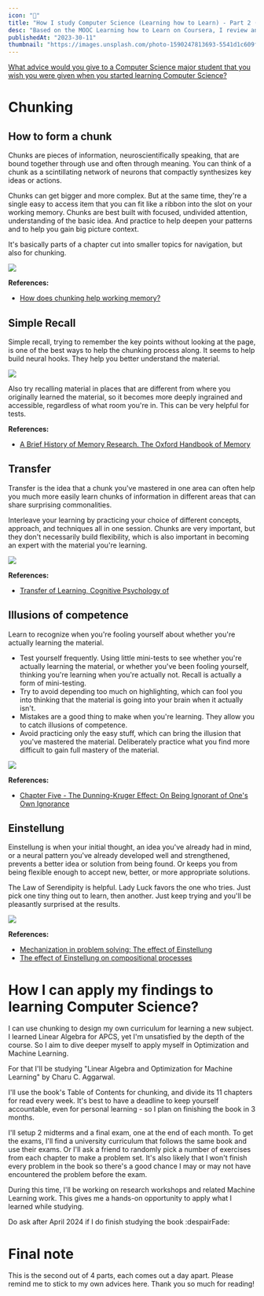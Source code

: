 ```yaml
---
icon: "💭"
title: "How I study Computer Science (Learning how to Learn) - Part 2 (Chunking)"
desc: "Based on the MOOC Learning how to Learn on Coursera, I review and explore how chunking helps me understand and recall complex concepts, apply them in multidisciplinary context, and be aware of Einstellung and the Dunning-Kruger Effect."
publishedAt: "2023-30-11"
thumbnail: "https://images.unsplash.com/photo-1590247813693-5541d1c609fd"
---
```

[What advice would you give to a Computer Science major student that you wish you were given when you started learning Computer Science?](https://www.quora.com/What-advice-would-you-give-to-a-Computer-Science-major-student-that-you-wish-you-were-given-when-you-started-learning-Computer-Science/answer/Nikhil-Garg?ch=10&oid=1292239&share=b26792fb&srid=htUgsc&target_type=answer)

# Chunking
## How to form a chunk 
Chunks are pieces of information, neuroscientifically speaking, that are bound together through use and often through meaning. You can think of a chunk as a scintillating network of neurons that compactly synthesizes key ideas or actions. 

Chunks can get bigger and more complex. But at the same time, they're a single easy to access item that you can fit like a ribbon into the slot on your working memory. Chunks are best built with focused, undivided attention, understanding of the basic idea. And practice to help deepen your patterns and to help you gain big picture context.

It's basically parts of a chapter cut into smaller topics for navigation, but also for chunking.

![](https://imgur.com/20gp9zA.png)

**References:**
* [How does chunking help working memory?](https://doi.org/10.1037%2Fxlm0000578)

## Simple Recall
Simple recall, trying to remember the key points without looking at the page, is one of the best ways to help the chunking process along. It seems to help build neural hooks. They help you better understand the material. 

![](https://imgur.com/sOJzPU2.png)

Also try recalling material in places that are different from where you originally learned the material, so it becomes more deeply ingrained and accessible, regardless of what room you're in. This can be very helpful for tests.

**References:**
* [A Brief History of Memory Research. The Oxford Handbook of Memory](https://psycnet.apa.org/record/2000-00111-001)

## Transfer 
Transfer is the idea that a chunk you've mastered in one area can often help you much more easily learn chunks of information in different areas that can share surprising commonalities. 

Interleave your learning by practicing your choice of different concepts, approach, and techniques all in one session. Chunks are very important, but they don't necessarily build flexibility, which is also important in becoming an expert with the material you're learning.

![](https://computingstudy.files.wordpress.com/2017/12/venncs.gif)

**References:**
* [Transfer of Learning, Cognitive Psychology of](https://doi.org/10.1016/B0-08-043076-7/01481-9)

## Illusions of competence
Learn to recognize when you're fooling yourself about whether you're actually learning the material. 
* Test yourself frequently. Using little mini-tests to see whether you're actually learning the material, or whether you've been fooling yourself, thinking you're learning when you're actually not. Recall is actually a form of mini-testing. 
* Try to avoid depending too much on highlighting, which can fool you into thinking that the material is going into your brain when it actually isn't. 
* Mistakes are a good thing to make when you're learning. They allow you to catch illusions of competence.
* Avoid practicing only the easy stuff, which can bring the illusion that you've mastered the material. Deliberately practice what you find more difficult to gain full mastery of the material.

![](https://en.wikipedia.org/wiki/Dunning%E2%80%93Kruger_effect#/media/File:Dunning%E2%80%93Kruger_Effect2.svg)

**References:**
* [Chapter Five - The Dunning-Kruger Effect: On Being Ignorant of One's Own Ignorance](https://doi.org/10.1016%2FB978-0-12-385522-0.00005-6)

## Einstellung
Einstellung is when your initial thought, an idea you've already had in mind, or a neural pattern you've already developed well and strengthened, prevents a better idea or solution from being found. Or keeps you from being flexible enough to accept new, better, or more appropriate solutions. 

The Law of Serendipity is helpful. Lady Luck favors the one who tries. Just pick one tiny thing out to learn, then another. Just keep trying and you'll be pleasantly surprised at the results.

![](https://orchard-prod.azurewebsites.net/media/Stories/Stu_Einstellung/Einstellung_Effect.png)

**References:**
* [Mechanization in problem solving: The effect of Einstellung](https://doi.org/10.1037%2Fh0093502)
* [The effect of Einstellung on compositional processes](https://web.archive.org/web/20160508163029/http://act-r.psy.cmu.edu/wordpress/wp-content/uploads/2012/12/671p2444.pdf)

# How I can apply my findings to learning Computer Science?
I can use chunking to design my own curriculum for learning a new subject. I learned Linear Algebra for APCS, yet I'm unsatisfied by the depth of the course. So I aim to dive deeper myself to apply myself in Optimization and Machine Learning.

For that I'll be studying "Linear Algebra and Optimization for Machine Learning" by Charu C. Aggarwal.

I'll use the book's Table of Contents for chunking, and divide its 11 chapters for read every week. It's best to have a deadline to keep yourself accountable, even for personal learning - so I plan on finishing the book in 3 months.

I'll setup 2 midterms and a final exam, one at the end of each month. To get the exams, I'll find a university curriculum that follows the same book and use their exams. Or I'll ask a friend to randomly pick a number of exercises from each chapter to make a problem set. It's also likely that I won't finish every problem in the book so there's a good chance I may or may not have encountered the problem before the exam.

During this time, I'll be working on research workshops and related Machine Learning work. This gives me a hands-on opportunity to apply what I learned while studying. 

Do ask after April 2024 if I do finish studying the book :despairFade:

# Final note
This is the second out of 4 parts, each comes out a day apart. Please remind me to stick to my own advices here. Thank you so much for reading!